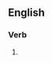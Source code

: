 ==English==

===Verb===
{{head|en|present participle}}

# {{present participle of|gasify|lang=en|nocat=1}}
